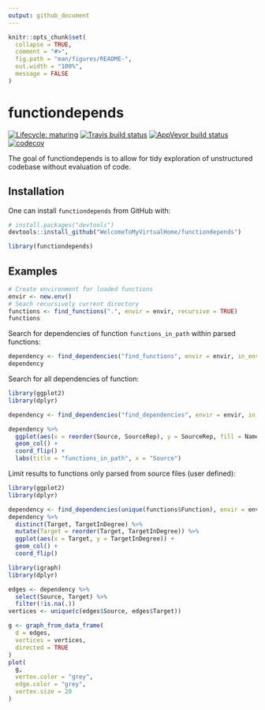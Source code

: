 ```yaml
---
output: github_document
---
```


<!-- README.md is generated from README.Rmd. Please edit that file -->

```r
knitr::opts_chunk$set(
  collapse = TRUE,
  comment = "#>",
  fig.path = "man/figures/README-",
  out.width = "100%",
  message = FALSE
)
```

# functiondepends

<!-- badges: start -->
[![Lifecycle: maturing](https://img.shields.io/badge/lifecycle-maturing-blue.svg)](https://www.tidyverse.org/lifecycle/#maturing)
[![Travis build status](https://travis-ci.com/WelcomeToMyVirtualHome/functiondepends.svg?branch=master)](https://travis-ci.com/WelcomeToMyVirtualHome/functiondepends)
[![AppVeyor build status](https://ci.appveyor.com/api/projects/status/github/WelcomeToMyVirtualHome/functiondepends?branch=master&svg=true)](https://ci.appveyor.com/project/WelcomeToMyVirtualHome/functiondepends)
[![codecov](https://codecov.io/gh/WelcomeToMyVirtualHome/functiondepends/branch/master/graph/badge.svg)](https://codecov.io/gh/WelcomeToMyVirtualHome/functiondepends)
<!-- badges: end -->

The goal of functiondepends is to allow for tidy exploration of unstructured codebase without evaluation of code. 

## Installation

One can install `functiondepends` from GitHub with:

```r
# install.packages("devtools")
devtools::install_github("WelcomeToMyVirtualHome/functiondepends")
```

```r
library(functiondepends)
```

## Examples

```r
# Create environment for loaded functions 
envir <- new.env()
# Seach recursively current directory
functions <- find_functions(".", envir = envir, recursive = TRUE)
functions
```

Search for dependencies of function `functions_in_path` within parsed functions:

```r
dependency <- find_dependencies("find_functions", envir = envir, in_envir = TRUE)
dependency
```

Search for all dependencies of function:

```r
library(ggplot2)
library(dplyr)

dependency <- find_dependencies("find_dependencies", envir = envir, in_envir = FALSE)

dependency %>% 
  ggplot(aes(x = reorder(Source, SourceRep), y = SourceRep, fill = Namespace)) +
  geom_col() +
  coord_flip() +
  labs(title = "functions_in_path", x = "Source")
```

Limit results to functions only parsed from source files (user defined):

```r
library(ggplot2)
library(dplyr)

dependency <- find_dependencies(unique(functions$Function), envir = envir, in_envir = FALSE)
dependency %>% 
  distinct(Target, TargetInDegree) %>%
  mutate(Target = reorder(Target, TargetInDegree)) %>%
  ggplot(aes(x = Target, y = TargetInDegree)) +
  geom_col() +
  coord_flip() 
```

```r
library(igraph)
library(dplyr)

edges <- dependency %>% 
  select(Source, Target) %>% 
  filter(!is.na(.))
vertices <- unique(c(edges$Source, edges$Target))

g <- graph_from_data_frame(
  d = edges, 
  vertices = vertices,
  directed = TRUE
)
plot(
  g,
  vertex.color = "grey",
  edge.color = "grey", 
  vertex.size = 20
)
```

